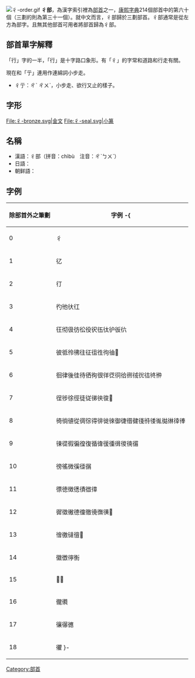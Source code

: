 [[File:彳-order.gif|thumb]]
'''彳部'''，為漢字索引裡為[[部首|部首]]之一，[[康熙字典|康熙字典]]214個部首中的第六十個（三劃的則為第三十一個）。就中文而言，彳部歸於三劃部首。彳部通常是從左方為部字。且無其他部首可用者將部首歸為彳部。

== 部首單字解釋 ==
「行」字的一半，「行」是十字路口象形。有「彳」的字常和道路和行走有關。

現在和「亍」連用作連綿詞小步走。
*彳亍：ㄔˋ ㄔㄨˋ，小步走、欲行又止的樣子。

== 字形 ==
<gallery>
File:彳-bronze.svg|金文
File:彳-seal.svg|小篆
</gallery>

==名稱==
* 漢語：彳部（拼音：chìbù　注音：ㄔˋㄅㄨˋ）
* 日語：{{lang|ja|彳部（てきぶ）}}
* 朝鲜語：{{lang|ko|척부（彳部）}}

==字例==
{| border="1" cellpadding="3" cellspacing="0" style="border-collapse: collapse;text-align:left;"
! 除部首外之筆劃 !! 字例
-{
|----
| 0 || 彳
|----
| 1 || 𢒼
|----
| 2 || 㣔
|----
| 3 || 彴彵㣕𢓁
|----
| 4 || 彺彻彶彷彸役鿈鿉㣖㣗𢓉𢓌
|----
| 5 || 彼彽彾彿往征徂徃㣘㣙𢓚
|----
| 6 || 徊律後徍待徆徇很徉徔㣚㣛㣜㣝㣞㣟㣠㣡
|----
| 7 || 徎徏徐徑徒従㣢㣣𢓭𢓳
|----
| 8 || 徛徜徝從徟徖得徘徙徠御徢徣徤㣤㣥㣦㣧㣨㣩𢔛𢔓
|----
| 9 || 徚徥徦徧徨復循徫㣪㣫㣬㣭㣮𢔰
|----
| 10 || 徬徭微徯徰㣯
|----
| 11 || 徱徳徴㣰㣱㣲𢕔
|----
| 12 || 徲徵徶德徸徹徺㣳㣴𢕸
|----
| 13 || 徻徼㣵㣶𢖀
|----
| 14 || 徽徾㣷𢖍
|----
| 15 || 𢖕𢖖
|----
| 16 || 徿㣸
|----
| 17 || 忀忁㣹
|----
| 18 || 忂
}-
|}

{{简体中文部首}}
{{康熙部首}}

[[Category:部首|Category:部首]]
{{lang-stub}}